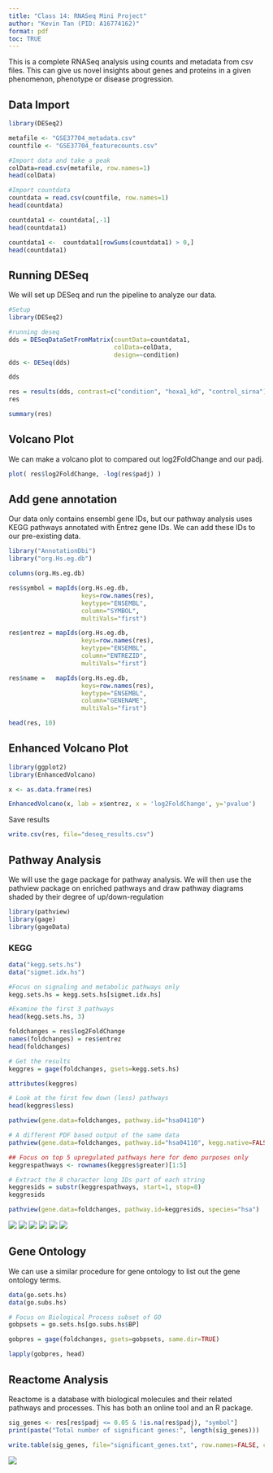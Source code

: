 ```yaml
---
title: "Class 14: RNASeq Mini Project"
author: "Kevin Tan (PID: A16774162)"
format: pdf
toc: TRUE
---
```


This is a complete RNASeq analysis using counts and metadata from csv files. This can give us novel insights about genes and proteins in a given phenomenon, phenotype or disease progression. 

## Data Import

```r
library(DESeq2)
```

```r
metafile <- "GSE37704_metadata.csv"
countfile <- "GSE37704_featurecounts.csv"

#Import data and take a peak
colData=read.csv(metafile, row.names=1)
head(colData)
```

```r
#Import countdata
countdata = read.csv(countfile, row.names=1)
head(countdata)
```

```r
countdata1 <- countdata[,-1]
head(countdata1)
```

```r
countdata1 <-  countdata1[rowSums(countdata1) > 0,]
head(countdata1)
```

## Running DESeq

We will set up DESeq and run the pipeline to analyze our data. 

```r
#Setup
library(DESeq2)

#running deseq
dds = DESeqDataSetFromMatrix(countData=countdata1,
                             colData=colData,
                             design=~condition)
dds <- DESeq(dds)

```

```r
dds
```

```r
res = results(dds, contrast=c("condition", "hoxa1_kd", "control_sirna"))
res
```
```r
summary(res)
```
## Volcano Plot

We can make a volcano plot to compared out log2FoldChange and our padj. 

```r
plot( res$log2FoldChange, -log(res$padj) )
```

## Add gene annotation

Our data only contains ensembl gene IDs, but our pathway analysis uses KEGG pathways annotated with Entrez gene IDs. We can add these IDs to our pre-existing data. 

```r
library("AnnotationDbi")
library("org.Hs.eg.db")
```
```r
columns(org.Hs.eg.db)
```

```r
res$symbol = mapIds(org.Hs.eg.db,
                    keys=row.names(res), 
                    keytype="ENSEMBL",
                    column="SYMBOL",
                    multiVals="first")

res$entrez = mapIds(org.Hs.eg.db,
                    keys=row.names(res),
                    keytype="ENSEMBL",
                    column="ENTREZID",
                    multiVals="first")

res$name =   mapIds(org.Hs.eg.db,
                    keys=row.names(res),
                    keytype="ENSEMBL",
                    column="GENENAME",
                    multiVals="first")

head(res, 10)
```

## Enhanced Volcano Plot

```r
library(ggplot2)
library(EnhancedVolcano)

x <- as.data.frame(res)

EnhancedVolcano(x, lab = x$entrez, x = 'log2FoldChange', y='pvalue')
```

Save results 

```r
write.csv(res, file="deseq_results.csv")
```


## Pathway Analysis 

We will use the gage package for pathway analysis. We will then use the pathview package on enriched pathways and draw pathway diagrams shaded by their degree of up/down-regulation

```r
library(pathview)
library(gage)
library(gageData)
```

### KEGG

```r
data("kegg.sets.hs")
data("sigmet.idx.hs")

#Focus on signaling and metabolic pathways only 
kegg.sets.hs = kegg.sets.hs[sigmet.idx.hs]

#Examine the first 3 pathways
head(kegg.sets.hs, 3)
```


```r
foldchanges = res$log2FoldChange
names(foldchanges) = res$entrez
head(foldchanges)
```

```r
# Get the results
keggres = gage(foldchanges, gsets=kegg.sets.hs)
```
```r
attributes(keggres)
```
```r
# Look at the first few down (less) pathways
head(keggres$less)
```

```r
pathview(gene.data=foldchanges, pathway.id="hsa04110")
```

```r
# A different PDF based output of the same data
pathview(gene.data=foldchanges, pathway.id="hsa04110", kegg.native=FALSE)
```

```r
## Focus on top 5 upregulated pathways here for demo purposes only
keggrespathways <- rownames(keggres$greater)[1:5]

# Extract the 8 character long IDs part of each string
keggresids = substr(keggrespathways, start=1, stop=8)
keggresids
```

```r
pathview(gene.data=foldchanges, pathway.id=keggresids, species="hsa")
```
![](hsa00140.pathview.png)
![](hsa04142.pathview.png)
![](hsa04330.pathview.png)
![](hsa04110.pathview.png)
![](hsa04630.pathview.png)
![](hsa04640.pathview.png)

## Gene Ontology

We can use a similar procedure for gene ontology to list out the gene ontology terms. 

```r
data(go.sets.hs)
data(go.subs.hs)

# Focus on Biological Process subset of GO
gobpsets = go.sets.hs[go.subs.hs$BP]

gobpres = gage(foldchanges, gsets=gobpsets, same.dir=TRUE)

lapply(gobpres, head)
```


## Reactome Analysis 

Reactome is a database with biological molecules and their related pathways and processes. This has both an online tool and an R package. 


```r
sig_genes <- res[res$padj <= 0.05 & !is.na(res$padj), "symbol"]
print(paste("Total number of significant genes:", length(sig_genes)))
```

```r
write.table(sig_genes, file="significant_genes.txt", row.names=FALSE, col.names=FALSE, quote=FALSE)
```


![](R-HSA-156842.png)














